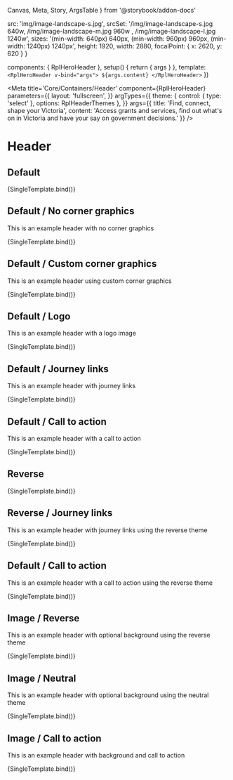   Canvas,
  Meta,
  Story,
  ArgsTable
} from '@storybook/addon-docs'

  src: 'img/image-landscape-s.jpg',
  srcSet: '/img/image-landscape-s.jpg 640w, /img/image-landscape-m.jpg 960w , /img/image-landscape-l.jpg 1240w',
  sizes: '(min-width: 640px) 640px, (min-width: 960px) 960px, (min-width: 1240px) 1240px',
  height: 1920,
  width: 2880,
  focalPoint: {
    x: 2620,
    y: 620
  }
}

  components: { RplHeroHeader },
  setup() {
    return { args }
  },
  template: `
    <RplHeroHeader v-bind="args">
      ${args.content}
    </RplHeroHeader>
  `
})

<Meta
  title='Core/Containers/Header'
  component={RplHeroHeader}
  parameters={{
    layout: 'fullscreen',
  }}
  argTypes={{
    theme: {
      control: { type: 'select' },
      options: RplHeaderThemes
    },
  }}
  args={{
    title: 'Find, connect, shape your Victoria',
    content: 'Access grants and services, find out what\'s on in Victoria and have your say on government decisions.'
  }}
/>

# Header
## Default

<ArgsTable of={RplHeroHeader} />

<Canvas>
  <Story
    name='Default'
    play={a11yStoryCheck}
    argTypes={{
      cornerTop: {
        control: { type: 'text' },
      },
      cornerBottom: {
        control: { type: 'text' },
      },
    }}
    args={{
    }}
  >
    {SingleTemplate.bind()}
  </Story>
</Canvas>

## Default / No corner graphics

This is an example header with no corner graphics

<Canvas>
  <Story
    name='Default/No corner graphics'
    play={a11yStoryCheck}
    args={{
      cornerTop: false,
      cornerBottom: false
    }}
  >
    {SingleTemplate.bind()}
  </Story>
</Canvas>

## Default / Custom corner graphics

This is an example header using custom corner graphics

<Canvas>
  <Story
    name='Default/Custom corner graphics'
    play={a11yStoryCheck}
    args={{
      cornerTop: '/img/hero-corner-top.png',
      cornerBottom: '/img/hero-corner-bottom.png'
    }}
  >
    {SingleTemplate.bind()}
  </Story>
</Canvas>

## Default / Logo

This is an example header with a logo image

<Canvas>
  <Story
    name='Default/Logo'
    play={a11yStoryCheck}
    args={{
      cornerTop: true,
      logo: {
        src: svgPlaceholder({ width: 300, height: 200 }),
        alt: 'A description of the logo'
      }
    }}
  >
    {SingleTemplate.bind()}
  </Story>
</Canvas>

## Default / Journey links

This is an example header with journey links

<Canvas>
  <Story
    name='Default/Journey links'
    play={a11yStoryCheck}
    args={{
      links: {
        title: 'Popular searches',
        items: [
          {text: 'Jobs and careers', url: '#first'},
          {text: 'Working with Children Check', url: '#second'},
          {text: 'NDIS Worker Screening Check', url: '#third'},
          {text: 'Coronavirus: latest information', url: '#fourth'},
          {text: 'Contact the Victorian Government', url: '#fifth'}
        ]
      }
    }}
  >
    {SingleTemplate.bind()}
  </Story>
</Canvas>

## Default / Call to action

This is an example header with a call to action

<Canvas>
  <Story
    name='Default/Call to action'
    play={a11yStoryCheck}
    args={{
      primaryAction: { text: 'Primary action', url: '#primary' },
      secondaryAction: { title: 'Want to know more', text: 'Secondary action', url: '#secondary' },
    }}
  >
    {SingleTemplate.bind()}
  </Story>
</Canvas>

## Reverse

<ArgsTable of={RplHeroHeader} />

<Canvas>
  <Story
    name='Reverse'
    play={a11yStoryCheck}
    argTypes={{
      cornerTop: {
        control: { type: 'text' },
      },
      cornerBottom: {
        control: { type: 'text' },
      },
    }}
    args={{
      theme: 'reverse',
    }}
  >
    {SingleTemplate.bind()}
  </Story>
</Canvas>

## Reverse / Journey links

This is an example header with journey links using the reverse theme

<Canvas>
  <Story
    name='Reverse/Journey links'
    play={a11yStoryCheck}
    args={{
      theme: 'reverse',
      links: {
        title: 'Want to know more',
        items: [
          {text: 'First links', url: '#first'},
          {text: 'Second link', url: '#second'},
          {text: 'A third link', url: '#third'},
        ]
      }
    }}
  >
    {SingleTemplate.bind()}
  </Story>
</Canvas>

## Default / Call to action

This is an example header with a call to action using the reverse theme

<Canvas>
  <Story
    name='Reverse/Call to action'
    play={a11yStoryCheck}
    args={{
      theme: 'reverse',
      primaryAction: { text: 'Primary action', url: '#primary' },
      secondaryAction: { title: 'Want to know more', text: 'Secondary action', url: '#secondary' },
    }}
  >
    {SingleTemplate.bind()}
  </Story>
</Canvas>

## Image / Reverse

This is an example header with optional background using the reverse theme

<Canvas>
  <Story
    name='Image/Reverse'
    play={a11yStoryCheck}
    args={{
      theme: 'reverse',
      background: backgroundSample,
      cornerTop: false,
      cornerBottom: false
    }}
  >
    {SingleTemplate.bind()}
  </Story>
</Canvas>

## Image / Neutral

This is an example header with optional background using the neutral theme

<Canvas>
  <Story
    name='Image/Neutral'
    play={a11yStoryCheck}
    args={{
      theme: 'neutral',
      background: backgroundSample,
      cornerTop: false,
      cornerBottom: false
    }}
  >
    {SingleTemplate.bind()}
  </Story>
</Canvas>

## Image / Call to action

This is an example header with background and call to action

<Canvas>
  <Story
    name='Image/Call to action'
    play={a11yStoryCheck}
    args={{
      background: backgroundSample,
      cornerTop: false,
      cornerBottom: false,
      primaryAction: { text: 'Primary action', url: '#primary' },
      secondaryAction: { title: 'Find out more', text: 'Secondary action', url: '#secondary' },
    }}
  >
    {SingleTemplate.bind()}
  </Story>
</Canvas>
